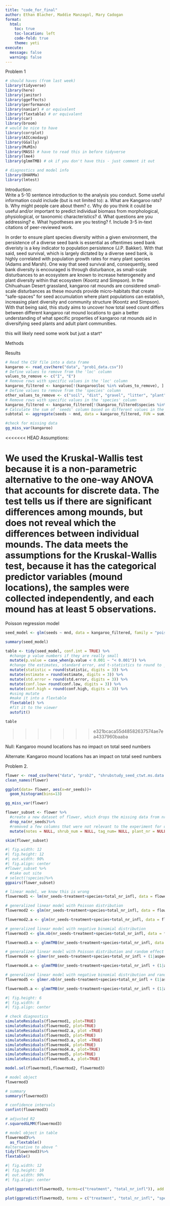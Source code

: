 ```yaml
---
title: "code_for_final"
author: Ethan Blacher, Maddie Manzagol, Mary Cadogan
format: 
  html:
    toc: true
    toc-location: left
    code-fold: true
    theme: yeti 
execute:
  message: false
  warning: false
---
```


Problem 1

```r
# should haves (from last week)
library(tidyverse)
library(here)
library(janitor)
library(ggeffects)
library(performance)
library(naniar) # or equivalent
library(flextable) # or equivalent
library(car)
library(broom)
# would be nice to have
library(corrplot)
library(AICcmodavg)
library(GGally)
library(MuMIn)
library(MASS) # have to read this in before tidyverse 
library(lme4)
library(glmmTMB) # ok if you don't have this - just comment it out

# diagnostics and model info
library(DHARMa)
library(lmtest)
```

Introduction:\
Write a 5-10 sentence introduction to the analysis you conduct. Some useful information could include (but is not limited to): a. What are Kangaroo rats? b. Why might people care about them? c. Why do you think it could be useful and/or important to predict individual biomass from morphological, physiological, or taxonomic characteristics? d. What questions are you addressing? e. What hypotheses are you testing? f. Include 3-5 in-text citations of peer-reviewed work.

In order to ensure plant species diversity within a given environment, the persistence of a diverse seed bank is essential as oftentimes seed bank diveristy is a key indicator to population persistence (J.P. Bakker). With that said, seed survival, which is largely dictated by a diverse seed bank, is highly correlated with population growth rates for many plant species (Adams and Marsh). One way that seed survival and, consequently, seed bank diversity is encouraged is through disturbance, as small-scale disturbances to an ecosystem are known to increase heterogeneity and plant diversity within that ecosystem (Koontz and Simpson). In the Chihuahuan Desert grassland, kangaroo rat mounds are considered small-scale disturbances as these mounds provide micro-habitats that create "safe-spaces" for seed accumulation where plant populations can establish, increasing plant diversity and community structure (Koontz and Simpson). With that being said, this study aims to uncover how total seed count differs between different kangaroo rat mound locations to gain a better understanding of what specific properties of kangaroo rat mounds aid in diversifying seed plants and adult plant communities.

this will likely need some work but just a start\^

Methods

Results

```r
# Read the CSV file into a data frame
kangaroo <- read_csv(here("data", "prob1_data.csv"))
# Define values to remove from the 'loc' column
values_to_remove <- c("I", "E")
# Remove rows with specific values in the 'loc' column
kangaroo_filtered <- kangaroo[!(kangaroo$loc %in% values_to_remove), ]
# Define values to remove from the 'species' column
other_values_to_remove <- c("soil", "dist", "gravel", "litter", "plant")
# Remove rows with specific values in the 'species' column
kangaroo_filtered <- kangaroo_filtered[!(kangaroo_filtered$species %in% other_values_to_remove), ]
# Calculate the sum of 'seeds' column based on different values in the 'mnd' column
subtotal <- aggregate(seeds ~ mnd, data = kangaroo_filtered, FUN = sum) 

```

```r
#check for missing data
gg_miss_var(kangaroo)
```

<<<<<<< HEAD
Assumptions:

We used the Kruskal-Wallis test because it is a non-parametric alternative to the one-way ANOVA that accounts for discrete data. The test tells us if there are significant differences among mounds, but does not reveal which the differences between individual mounds. The data meets the assumptions for the Kruskal-Wallis test, because it has the categorical predictor variables (mound locations), the samples were collected independently, and each mound has at least 5 observations.
=======

Poisson regression model



```r
seed_model <- glm(seeds ~ mnd, data = kangaroo_filtered, family = "poisson")

summary(seed_model)
```

```r
table <- tidy(seed_model, conf.int = TRUE) %>% 
  #change p value numbers if they are really small 
  mutate(p.value = case_when(p.value < 0.001 ~ "< 0.001")) %>% 
  #change the estimates, standard error, and t-statistics to round to __ digits 
  mutate(statistic = round(statistic, digits = 3)) %>%
  mutate(estimate = round(estimate, digits = 3)) %>%
  mutate(std.error = round(std.error, digits = 3)) %>%
  mutate(conf.low= round(conf.low, digits = 3)) %>%
  mutate(conf.high = round(conf.high, digits = 3)) %>%
  #using mutate
  #make it into a flextable 
  flextable() %>% 
  #fit it to the viewer
  autofit()

table
```
>>>>>>> e321bcaca55d48582637574ae7ea4337960baaba

Null: Kangaroo mound locations has no impact on total seed numbers

Alternate: Kangaroo mound locations has an impact on total seed numbers

Problem 2.

```r
flower <- read_csv(here("data", "prob2", "shrubstudy_seed_ctwt.ms.data.csv"))
clean_names(flower)
```

```r
ggplot(data= flower, aes(x=nr_seeds))+
  geom_histogram(bins=13)
```

```r
gg_miss_var(flower)
```


```r
flower_subset <- flower %>% 
  #create a new dataset of flower, which drops the missing data from nr_seeds because its pertinent to our study
  drop_na(nr_seeds)%>%
  #removed a few columns that were not relevant to the experiment for our purposes, mainly just ids
  mutate(notes = NULL, shrub_num = NULL, tag_num= NULL, plant_nr = NULL)
```




```r
skim(flower_subset)
```

```r
#| fig.width: 12
#| fig.height: 12
#| out.width: 90%
#| fig.align: center
#flower_subset %>%
  #take out site
# select(!species)%>%
ggpairs(flower_subset)
```

```r
# linear model, we know this is wrong
flowermod1 <- lm(nr_seeds~treatment+species+total_nr_infl, data = flower_subset)

# generalized linear model with Poisson distribution
flowermod2 <- glm(nr_seeds~treatment+species+total_nr_infl, data = flower_subset, family="poisson")

flowermod2.a <- glm(nr_seeds~treatment+species+total_nr_infl, data = flower_subset, family="poisson")

# generalized linear model with negative binomial distribution
flowermod3 <- glm.nb(nr_seeds~treatment+species+total_nr_infl, data = flower_subset)

flowermod3.a <- glmmTMB(nr_seeds~treatment+species+total_nr_infl, data = flower_subset, family = "nbinom2")

# generalized linear model with Poisson distribution and random effect of site
flowermod4 <- glmer(nr_seeds~treatment+species+total_nr_infl + (1|aspect), data = flower_subset, family = "poisson")

flowermod4.a <- glmmTMB(nr_seeds~treatment+species+total_nr_infl + (1|aspect), data = flower_subset, family = "poisson")

# generalized linear model with negative binomial distribution and random effect of site
flowermod5 <- glmer.nb(nr_seeds~treatment+species+total_nr_infl + (1|aspect), data = flower_subset)

flowermod5.a <- glmmTMB(nr_seeds~treatment+species+total_nr_infl + (1|aspect), data = flower_subset, family = "nbinom2")
```

```r
#| fig.height: 6
#| fig.width: 8
#| fig.align: center

# check diagnostics
simulateResiduals(flowermod1, plot=TRUE)
simulateResiduals(flowermod2, plot=TRUE)
simulateResiduals(flowermod2.a, plot =TRUE)
simulateResiduals(flowermod3, plot=TRUE)
simulateResiduals(flowermod3.a, plot =TRUE)
simulateResiduals(flowermod4, plot=TRUE)
simulateResiduals(flowermod4.a, plot=TRUE)
simulateResiduals(flowermod5, plot=TRUE)
simulateResiduals(flowermod5.a, plot=TRUE)
```

```r
model.sel(flowermod1,flowermod2, flowermod3)

```

```r
# model object
flowermod3

# summary 
summary(flowermod3)

# confidence intervals
confint(flowermod3)

# adjusted R2
r.squaredGLMM(flowermod3)
```

```r
# model object in table
flowermod3%>%
  as_flextable()
#alternative to above ^
tidy(flowermod3)%>%
flextable()
```

```r
#| fig.width: 12
#| fig.height: 10
#| out.width: 90%
#| fig.align: center

plot(ggpredict(flowermod3, terms=c("treatment", "total_nr_infl")), add.data = TRUE)

plot(ggpredict(flowermod3, terms = c("treatment", "total_nr_infl", "species")), add.data=TRUE)
```
